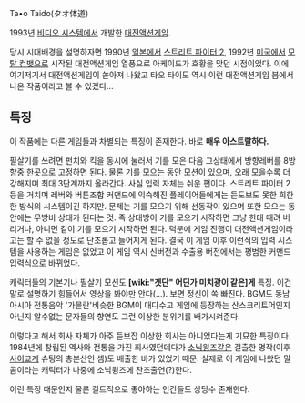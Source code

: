 {{{#!html
<embed src="http://www.youtube.com/v/MIKYmR5USmM?fs=1&amp;hl=ko_KR&amp;rel=0" type="application/x-shockwave-flash" allowscriptaccess="always" allowfullscreen="true" width="480" height="390">
}}}

Ta•o Taido(タオ体道)

1993년 [[비디오 시스템]]에서 개발한 [[대전액션게임]].

당시 시대배경을 설명하자면 1990년 [[일본]]에서 [[스트리트 파이터 2]], 1992년 [[미국]]에서 [[모탈 컴뱃]]으로 시작된 대전액션게임 열풍으로 아케이드가 호황을 맞던 시점이었다. 이에 여기저기서 대전액션게임이 쏟아져 나왔고 타오 타이도 역시 이런 대전액션게임 붐에서 나온 작품이라고 볼 수 있겠다...

== 특징 ==
이 작품에는 다른 게임들과 차별되는 특징이 존재한다. 바로 '''매우 아스트랄하다.'''

필살기를 쓰려면 펀치와 킥을 동시에 눌러서 기를 모은 다음 그상태에서 방향레버를 8방향중 한곳으로 고정하면 된다. 물론 기를 모으는 동안 모션이 있으며, 오래 모을수록 더 강해지며 최대 3단계까지 올라간다. 사실 입력 자체는 쉬운 편이다. 스트리트 파이터 2 등을 거치며 레버와 버튼조합 커맨드에 익숙해진 플레이어들에게는 듣도보도 못한 희한한 방식의 시스템이긴 하지만. 
문제는 기를 모으기 위해 선동작이 있으며 또한 모으는 동안에는 무방비 상태가 된다는 것. 즉 상대방이 기를 모으기 시작하면 그냥 한대 때려 버리거나, 아니면 같이 기를 모으기 시작하면 된다. 덕분에 게임 진행이 대전액션게임이라고는 할 수 없을 정도로 단조롭고 늘어지게 된다.
결국 이 게임 이후 이런식의 입력 시스템을 사용하는 게임은 없었고 이 게임 역시 신버전과 수출용 버전에서는 평범한 커맨드 입력식으로 바뀌었다.

캐릭터들의 기본기나 필살기 모션도 '''[wiki:"겟단" 어딘가 미치광이 같은]게''' 특징. 이건 말로 설명하기 힘들어서 영상을 봐야만 안다(...). 보면 정신이 쏙 빠진다. BGM도 동남아시아 전통음악 '가믈란'비슷한 BGM이 대다수고 게임에 등장하는 산스크리트어인지 아닌지 알수없는 문자들의 향연도 그런 이상한 분위기를 배가시켜준다.

이렇다고 해서 회사 자체가 아주 듣보잡 이상한 회사는 아니었다는게 기묘한 특징이다. 1984년에 창립된 역사와 전통을 가진 회사였던데다가 [[소닉윙즈]]같은 걸출한 명작(이후 [[사이쿄]]계 슈팅의 총본산인 셈)도 배출한 바가 있었기 때문. 실제로 이 게임에 나왔던 말콤이라는 캐릭터가 나중에 소닉윙즈에 찬조출연(?)한다.

이런 특징 때문인지 물론 컬트적으로 좋아하는 인간들도 상당수 존재한다.
